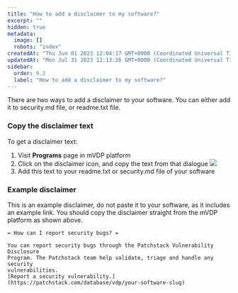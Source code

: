 ```yaml
---
title: "How to add a disclaimer to my software?"
excerpt: ""
hidden: true
metadata: 
  image: []
  robots: "index"
createdAt: "Thu Jun 01 2023 12:04:17 GMT+0000 (Coordinated Universal Time)"
updatedAt: "Mon Jul 31 2023 12:13:26 GMT+0000 (Coordinated Universal Time)"
sidebar:
  order: 9.2
  label: "How to add a disclaimer to my software?"
---
```



There are two ways to add a disclaimer to your software.
You can either add it to security.md file, or readme.txt file.


### Copy the disclaimer text
To get a disclaimer text:
<Steps>
1. Visit **Programs** page in mVDP platform
2. Click on the disclaimer icon, and copy the text from that dialogue
![](@images/mvdp-add-disclaimer.png)
3. Add this text to your readme.txt or security.md file of your software
</Steps>

### Example disclaimer
This is an example disclaimer, do not paste it to your software, as it includes an example link.
You should copy the disclaimer straight from the mVDP platform as shown above.

```
= How can I report security bugs? =

You can report security bugs through the Patchstack Vulnerability Disclosure 
Program. The Patchstack team help validate, triage and handle any security 
vulnerabilities. 
[Report a security vulnerability.](https://patchstack.com/database/vdp/your-software-slug) 
```
